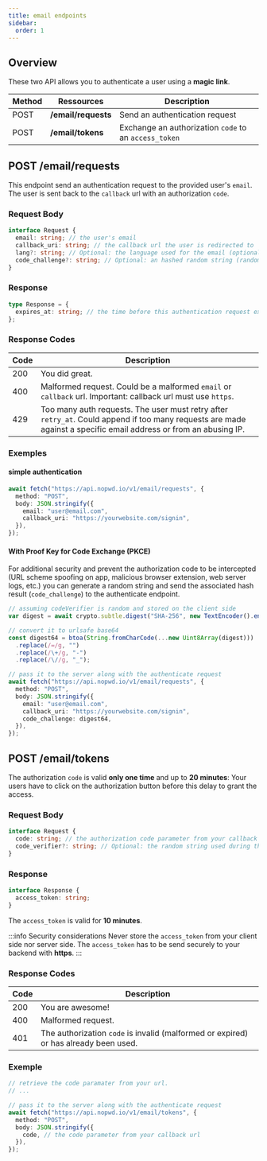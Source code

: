 ```yaml
---
title: email endpoints
sidebar:
  order: 1
---
```


## Overview

These two API allows you to authenticate a user using a **magic link**.

| Method | Ressources          | Description                                           |
| ------ | ------------------- | ----------------------------------------------------- |
| POST   | **/email/requests** | Send an authentication request                        |
| POST   | **/email/tokens**   | Exchange an authorization `code` to an `access_token` |

## POST /email/requests

This endpoint send an authentication request to the provided user's `email`.
The user is sent back to the `callback` url with an authorization `code`.

### Request Body

```ts
interface Request {
  email: string; // the user's email
  callback_uri: string; // the callback url the user is redirected to
  lang?: string; // Optional: the language used for the email (optional). If not specified, 'EN' will be used.
  code_challenge?: string; // Optional: an hashed random string (random string -> sha256 -> url safe base64).
}
```

### Response

```ts
type Response = {
  expires_at: string; // the time before this authentication request expires
};
```

### Response Codes

| Code | Description                                                                                                                                                      |
| ---- | ---------------------------------------------------------------------------------------------------------------------------------------------------------------- |
| 200  | You did great.                                                                                                                                                   |
| 400  | Malformed request. Could be a malformed `email` or `callback` url. Important: callback url must use `https`.                                                     |
| 429  | Too many auth requests. The user must retry after `retry_at`. Could append if too many requests are made against a specific email address or from an abusing IP. |

### Exemples

#### simple authentication

```ts
await fetch("https://api.nopwd.io/v1/email/requests", {
  method: "POST",
  body: JSON.stringify({
    email: "user@email.com",
    callback_uri: "https://yourwebsite.com/signin",
  }),
});
```

#### With Proof Key for Code Exchange (PKCE)

For additional security and prevent the authorization code to be intercepted (URL scheme spoofing on app, malicious browser extension, web server logs, etc.) you can generate a random string and send the associated hash result (`code_challenge`) to the authenticate endpoint.

```ts
// assuming codeVerifier is random and stored on the client side
var digest = await crypto.subtle.digest("SHA-256", new TextEncoder().encode(codeVerifier));

// convert it to urlsafe base64
const digest64 = btoa(String.fromCharCode(...new Uint8Array(digest)))
  .replace(/=/g, "")
  .replace(/\+/g, "-")
  .replace(/\//g, "_");

// pass it to the server along with the authenticate request
await fetch("https://api.nopwd.io/v1/email/requests", {
  method: "POST",
  body: JSON.stringify({
    email: "user@email.com",
    callback_uri: "https://yourwebsite.com/signin",
    code_challenge: digest64,
  }),
});
```

## POST /email/tokens

The authorization `code` is valid **only one time** and up to **20 minutes**: Your users have to click on the authorization button before this delay to grant the access.

### Request Body

```ts
interface Request {
  code: string; // the authorization code parameter from your callback url
  code_verifier?: string; // Optional: the random string used during the authentication step
}
```

### Response

```ts
interface Response {
  access_token: string;
}
```

The `access_token` is valid for **10 minutes**.

:::info Security considerations
Never store the `access_token` from your client side nor server side.
The `access_token` has to be send securely to your backend with **https**.
:::

### Response Codes

| Code | Description                                                                          |
| ---- | ------------------------------------------------------------------------------------ |
| 200  | You are awesome!                                                                     |
| 400  | Malformed request.                                                                   |
| 401  | The authorization `code` is invalid (malformed or expired) or has already been used. |

### Exemple

```ts
// retrieve the code paramater from your url.
// ...

// pass it to the server along with the authenticate request
await fetch("https://api.nopwd.io/v1/email/tokens", {
  method: "POST",
  body: JSON.stringify({
    code, // the code parameter from your callback url
  }),
});
```

